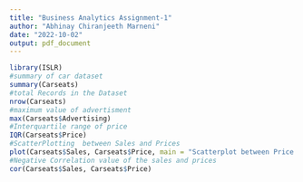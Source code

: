 ---
title: "Business Analytics Assignment-1"
author: "Abhinay Chiranjeeth Marneni"
date: "2022-10-02"
output: pdf_document
---

```{r}
library(ISLR)
#summary of car dataset
summary(Carseats)
#total Records in the Dataset
nrow(Carseats)
#maximum value of advertisment
max(Carseats$Advertising)
#Interquartile range of price
IQR(Carseats$Price)
#ScatterPlotting  between Sales and Prices
plot(Carseats$Sales, Carseats$Price, main = "Scatterplot between Price and Sales", xlab = "Sales", ylab = "Price",abline(Carseats$Sales,Carseats$Price))
#Negative Correlation value of the sales and prices
cor(Carseats$Sales, Carseats$Price)
```